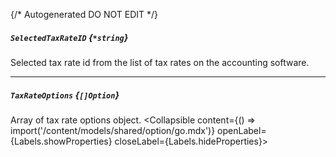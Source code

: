 {/* Autogenerated DO NOT EDIT  */}

##### `SelectedTaxRateID` *{`*string`}*
Selected tax rate id from the list of tax rates on the accounting software.

---
##### `TaxRateOptions` *{`[]Option`}*
Array of tax rate options object.
<Collapsible content={() => import('/content/models/shared/option/go.mdx')} openLabel={Labels.showProperties} closeLabel={Labels.hideProperties}>
</Collapsible>



